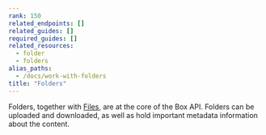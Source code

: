 ```yaml
---
rank: 150
related_endpoints: []
related_guides: []
required_guides: []
related_resources:
  - folder
  - folders
alias_paths:
  - /docs/work-with-folders
title: "Folders"
---
```

Folders, together with [Files][files], are at the core of the Box API. Folders
can be uploaded and downloaded, as well as hold important metadata information
about the content.

[files]: g://files
